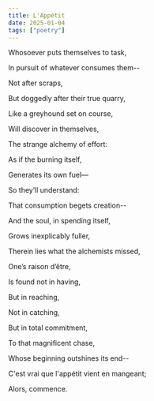 ```yaml
---
title: L'Appétit
date: 2025-01-04
tags: ["poetry"]
---
```


Whosoever puts themselves to task,

In pursuit of whatever consumes them--

Not after scraps,

But doggedly after their true quarry,

Like a greyhound set on course,

Will discover in themselves,

The strange alchemy of effort:

As if the burning itself,

Generates its own fuel—

So they’ll understand:

That consumption begets creation--

And the soul, in spending itself,

Grows inexplicably fuller,

Therein lies what the alchemists missed,

One’s raison d’être,

Is found not in having,

But in reaching,

Not in catching,

But in total commitment,

To that magnificent chase,

Whose beginning outshines its end--

C'est vrai que l'appétit vient en mangeant;

Alors, commence.